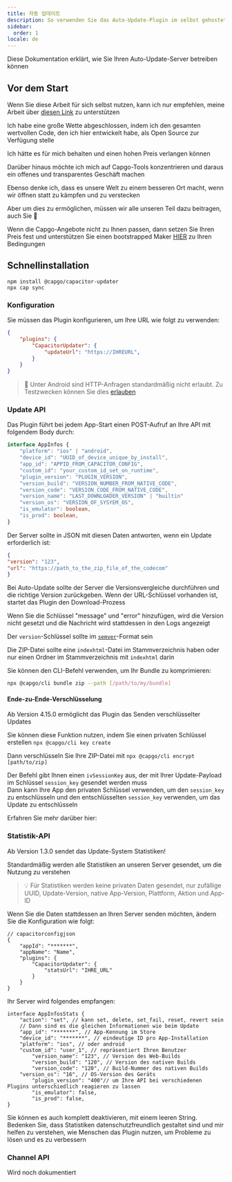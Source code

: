 ```yaml
---
title: 자동 업데이트
description: So verwenden Sie das Auto-Update-Plugin im selbst gehosteten Modus
sidebar:
  order: 1
locale: de
---
```



Diese Dokumentation erklärt, wie Sie Ihren Auto-Update-Server betreiben können

## Vor dem Start

Wenn Sie diese Arbeit für sich selbst nutzen, kann ich nur empfehlen, meine Arbeit über [diesen Link](https://githubcom/sponsors/riderx/) zu unterstützen

Ich habe eine große Wette abgeschlossen, indem ich den gesamten wertvollen Code, den ich hier entwickelt habe, als Open Source zur Verfügung stelle

Ich hätte es für mich behalten und einen hohen Preis verlangen können

Darüber hinaus möchte ich mich auf Capgo-Tools konzentrieren und daraus ein offenes und transparentes Geschäft machen

Ebenso denke ich, dass es unsere Welt zu einem besseren Ort macht, wenn wir öffnen statt zu kämpfen und zu verstecken

Aber um dies zu ermöglichen, müssen wir alle unseren Teil dazu beitragen, auch Sie 🥹

Wenn die Capgo-Angebote nicht zu Ihnen passen, dann setzen Sie Ihren Preis fest und unterstützen Sie einen bootstrapped Maker [HIER](https://githubcom/sponsors/riderx/) zu Ihren Bedingungen

## Schnellinstallation

```
npm install @capgo/capacitor-updater
npx cap sync
```

### Konfiguration

Sie müssen das Plugin konfigurieren, um Ihre URL wie folgt zu verwenden:

```json
{
	"plugins": {
		"CapacitorUpdater": {
			"updateUrl": "https://IHREURL",
		}
	}
}
```

> 🚧 Unter Android sind HTTP-Anfragen standardmäßig nicht erlaubt. Zu Testzwecken können Sie dies [erlauben](https://stackoverflowcom/questions/45940861/android-8-cleartext-http-traffic-not-permitted/)

### Update API

Das Plugin führt bei jedem App-Start einen POST-Aufruf an Ihre API mit folgendem Body durch:

```typescript
interface AppInfos {
    "platform": "ios" | "android",
    "device_id": "UUID_of_device_unique_by_install",
    "app_id": "APPID_FROM_CAPACITOR_CONFIG",
    "custom_id": "your_custom_id_set_on_runtime",
    "plugin_version": "PLUGIN_VERSION",
    "version_build": "VERSION_NUMBER_FROM_NATIVE_CODE",
    "version_code": "VERSION_CODE_FROM_NATIVE_CODE",
    "version_name": "LAST_DOWNLOADER_VERSION" | "builtin"
    "version_os": "VERSION_OF_SYSYEM_OS",
    "is_emulator": boolean,
    "is_prod": boolean,
}
```

Der Server sollte in JSON mit diesen Daten antworten, wenn ein Update erforderlich ist:

```json
{
"version": "123",
"url": "https://path_to_the_zip_file_of_the_codecom"
}
```

Bei Auto-Update sollte der Server die Versionsvergleiche durchführen und die richtige Version zurückgeben. Wenn der URL-Schlüssel vorhanden ist, startet das Plugin den Download-Prozess

Wenn Sie die Schlüssel "message" und "error" hinzufügen, wird die Version nicht gesetzt und die Nachricht wird stattdessen in den Logs angezeigt

Der `version`-Schlüssel sollte im [`semver`](https://semverorg/)-Format sein

Die ZIP-Datei sollte eine `indexhtml`-Datei im Stammverzeichnis haben oder nur einen Ordner im Stammverzeichnis mit `indexhtml` darin

Sie können den CLI-Befehl verwenden, um Ihr Bundle zu komprimieren:

```bash
npx @capgo/cli bundle zip --path [/path/to/my/bundle]
```

<LinkCard
	title="Update Endppint"
	href="/docs/self-hosted/auto-update/update-endpoint"
/>

#### Ende-zu-Ende-Verschlüsselung

Ab Version 4.15.0 ermöglicht das Plugin das Senden verschlüsselter Updates

Sie können diese Funktion nutzen, indem Sie einen privaten Schlüssel erstellen ``npx @capgo/cli key create``

Dann verschlüsseln Sie Ihre ZIP-Datei mit ``npx @capgo/cli encrypt [path/to/zip]``

Der Befehl gibt Ihnen einen `ivSessionKey` aus, der mit Ihrer Update-Payload im Schlüssel `session_key` gesendet werden muss\
Dann kann Ihre App den privaten Schlüssel verwenden, um den `session_key` zu entschlüsseln und den entschlüsselten `session_key` verwenden, um das Update zu entschlüsseln

Erfahren Sie mehr darüber hier:

<LinkCard
	title="Self-hosted Live Updates"
	href="https://capgoapp/blog/self-hosted-live-updates/"
/>

### Statistik-API

Ab Version 1.3.0 sendet das Update-System Statistiken!

Standardmäßig werden alle Statistiken an unseren Server gesendet, um die Nutzung zu verstehen

> 💡 Für Statistiken werden keine privaten Daten gesendet, nur zufällige UUID, Update-Version, native App-Version, Plattform, Aktion und App-ID

Wenn Sie die Daten stattdessen an Ihren Server senden möchten, ändern Sie die Konfiguration wie folgt:

```tsx
// capacitorconfigjson
{
	"appId": "*******",
	"appName": "Name",
	"plugins": {
		"CapacitorUpdater": {
			"statsUrl": "IHRE_URL"
		}
	}
}
```

Ihr Server wird folgendes empfangen:

```tsx
interface AppInfosStats {
	"action": "set", // kann set, delete, set_fail, reset, revert sein
	// Dann sind es die gleichen Informationen wie beim Update
	"app_id": "*******", // App-Kennung im Store
	"device_id": "*******", // eindeutige ID pro App-Installation
	"platform": "ios", // oder android
	"custom_id": "user_1", // repräsentiert Ihren Benutzer
        "version_name": "123", // Version des Web-Builds
        "version_build": "120", // Version des nativen Builds
        "version_code": "120", // Build-Nummer des nativen Builds
	"version_os": "16", // OS-Version des Geräts
        "plugin_version": "400"// um Ihre API bei verschiedenen Plugins unterschiedlich reagieren zu lassen
        "is_emulator": false,
    	"is_prod": false,
}
```

Sie können es auch komplett deaktivieren, mit einem leeren String. Bedenken Sie, dass Statistiken datenschutzfreundlich gestaltet sind und mir helfen zu verstehen, wie Menschen das Plugin nutzen, um Probleme zu lösen und es zu verbessern

<LinkCard
	title="Stats Endpoint"
	href="/docs/self-hosted/auto-update/stats-endpoint"
/>

### Channel API

Wird noch dokumentiert
